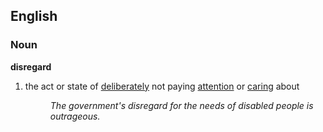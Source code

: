 ==English==
===Noun===
'''disregard'''
# the act or state of [[deliberate]]ly not paying [[attention]] or [[care|caring]] about
#:''The government's disregard for the needs of disabled people is outrageous.''